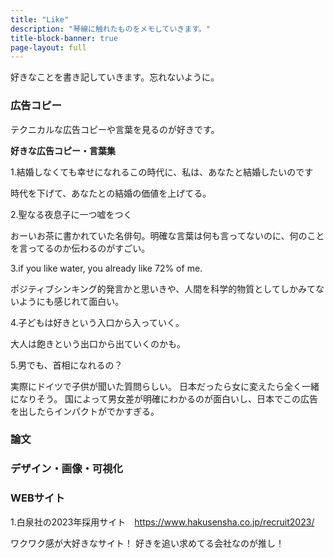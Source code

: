 ```yaml
---
title: "Like"
description: "琴線に触れたものをメモしていきます。"
title-block-banner: true
page-layout: full
---
```


好きなことを書き記していきます。忘れないように。

### 広告コピー
テクニカルな広告コピーや言葉を見るのが好きです。

<div class="extra-space"></div>

**好きな広告コピー・言葉集**

1.結婚しなくても幸せになれるこの時代に、私は、あなたと結婚したいのです

時代を下げて、あなたとの結婚の価値を上げてる。
<div class="extra-space"></div>
2.聖なる夜息子に一つ嘘をつく

おーいお茶に書かれていた名俳句。明確な言葉は何も言ってないのに、何のことを言ってるのか伝わるのがすごい。
<div class="extra-space"></div>
3.if you like water, you already like 72% of me.

ポジティブシンキング的発言かと思いきや、人間を科学的物質としてしかみてないようにも感じれて面白い。
<div class="extra-space"></div>
4.子どもは好きという入口から入っていく。

大人は飽きという出口から出ていくのかも。
<div class="extra-space"></div>
5.男でも、首相になれるの？

実際にドイツで子供が聞いた質問らしい。
日本だったら女に変えたら全く一緒になりそう。
国によって男女差が明確にわかるのが面白いし、日本でこの広告を出したらインパクトがでかすぎる。
<div class="extra-space"></div>
### 論文

### デザイン・画像・可視化

### WEBサイト
1.白泉社の2023年採用サイト　[https://www.hakusensha.co.jp/recruit2023/](https://www.hakusensha.co.jp/recruit2023/)

ワクワク感が大好きなサイト！
好きを追い求めてる会社なのが推し！

<div class="extra-space"></div>